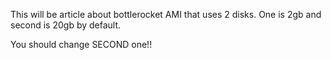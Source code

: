 This will be article about bottlerocket AMI that uses 2 disks. One is 2gb and second is 20gb by default.


You should change SECOND one!!

